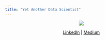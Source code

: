 ```yaml
---
title: "Yet Another Data Scientist"
---
```


<style type="text/css">
h1.title {
  text-align: center;
}
</style>

<center>
![](assets/avatar.jpg)

[LinkedIn](https://www.linkedin.com/in/kylechung/) | [Medium](https://medium.com/@knine)
</center>


